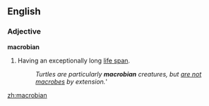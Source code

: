 ==English==

===Adjective===
'''macrobian'''

# Having an exceptionally long [[life span]].
#:''Turtles are particularly '''macrobian''' creatures, but [[pun|are not]] [[macrobe]]s by extension.'''

[[zh:macrobian]]